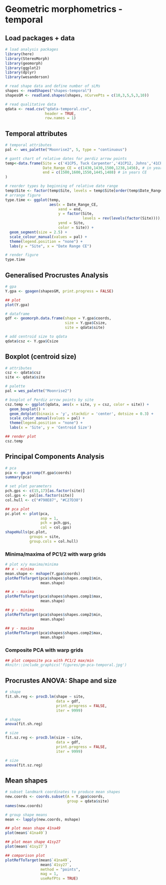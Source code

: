 # Geometric morphometrics - temporal

## Load packages + data

```r
# load analysis packages
library(here)
library(StereoMorph)
library(geomorph)
library(ggplot2)
library(dplyr)
library(wesanderson)

# read shape data and define number of sLMs
shapes <- readShapes("shapes-temporal")
shapesGM <- readland.shapes(shapes, nCurvePts = c(10,3,5,5,3,10))

# read qualitative data
qdata <- read.csv("qdata-temporal.csv",
                  header = TRUE,
                  row.names = 1)
```

## Temporal attributes

```r
# temporal attributes
pal <- wes_palette("Moonrise2", 5, type = "continuous")

# gantt chart of relative dates for perdiz arrow points
temp<-data.frame(Site = c('41CP5, Tuck Carpenter','41CP12, Johns','41CP20, BJ Horton','41NA49, Washington Square Mound', '41SY27, Morse Mound'),
                 Date_Range_CE = c(1430,1430,1500,1238,1456), # in years CE
                 end = c(1500,1600,1550,1445,1488) # in years CE
)

# reorder types by beginning of relative date range
temp$Site <- factor(temp$Site, levels = temp$Site[order(temp$Date_Range_CE)])
# arrange figure
type.time <- ggplot(temp, 
                    aes(x = Date_Range_CE, 
                        xend = end, 
                        y = factor(Site,
                                   levels = rev(levels(factor(Site)))), 
                        yend = Site, 
                        color = Site)) +
  geom_segment(size = 2.5) +
  scale_colour_manual(values = pal) +
  theme(legend.position = "none") +
  labs(y = "Site", x = "Date Range CE")

# render figure
type.time
```

## Generalised Procrustes Analysis

```r
# gpa
Y.gpa <- gpagen(shapesGM, print.progress = FALSE)

## plot
plot(Y.gpa)

# dataframe
gdf <- geomorph.data.frame(shape = Y.gpa$coords,
                           size = Y.gpa$Csize,
                           site = qdata$site)

# add centroid size to qdata
qdata$csz <- Y.gpa$Csize
```

## Boxplot (centroid size)

```r
# attributes
csz <- qdata$csz
site <- qdata$site

# palette
pal = wes_palette("Moonrise2")

# boxplot of Perdiz arrow points by site
csz.temp <- ggplot(qdata, aes(x = site, y = csz, color = site)) +
  geom_boxplot() +
  geom_dotplot(binaxis = 'y', stackdir = 'center', dotsize = 0.3) +
  scale_color_manual(values = pal) +
  theme(legend.position = "none") +
  labs(x = 'Site', y = 'Centroid Size')

## render plot
csz.temp
```

## Principal Components Analysis

```r
# pca
pca <- gm.prcomp(Y.gpa$coords)
summary(pca)

# set plot parameters
pch.gps <- c(15,17)[as.factor(site)]
col.gps <- pal[as.factor(site)]
col.hull <- c("#798E87", "#C27D38")

## pca plot
pc.plot <- plot(pca,
                asp = 1,
                pch = pch.gps,
                col = col.gps)
shapeHulls(pc.plot,
           groups = site,
           group.cols = col.hull)
```

### Minima/maxima of PC1/2 with warp grids

```r
# plot x/y maxima/minima
## x - minima
mean.shape <- mshape(Y.gpa$coords)
plotRefToTarget(pca$shapes$shapes.comp1$min, 
                mean.shape)

## x - maxima
plotRefToTarget(pca$shapes$shapes.comp1$max, 
                mean.shape)

## y - minima
plotRefToTarget(pca$shapes$shapes.comp2$min, 
                mean.shape)

## y - maxima
plotRefToTarget(pca$shapes$shapes.comp2$max, 
                mean.shape)
```

### Composite PCA with warp grids

```r
## plot composite pca with PC1/2 max/min
#knitr::include_graphics('figures/gm-pca-temporal.jpg')
```

## Procrustes ANOVA: Shape and size

```r
# shape
fit.sh.reg <- procD.lm(shape ~ site,
                       data = gdf,
                       print.progress = FALSE,
                       iter = 9999)

# shape
anova(fit.sh.reg)

# size
fit.sz.reg <- procD.lm(size ~ site,
                       data = gdf,
                       print.progress = FALSE,
                       iter = 9999)

# size
anova(fit.sz.reg)
```

## Mean shapes

```r
# subset landmark coordinates to produce mean shapes
new.coords <- coords.subset(A = Y.gpa$coords,
                            group = qdata$site)
names(new.coords)

# group shape means
mean <- lapply(new.coords, mshape)

## plot mean shape 41na49
plot(mean$`41na49`)

## plot mean shape 41sy27
plot(mean$`41sy27`)

## comparison plot
plotRefToTarget(mean$`41na49`,
                mean$`41sy27`,
                method = "points",
                mag = 1,
                useRefPts = TRUE)

```
